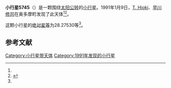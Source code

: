 {{Infobox planet
| bgcolour = #FFFFC0
| name = 5745
| symbol = 
| image = 
| caption = 
| discovery = yes
| discovery_ref = 
| discoverer = [[T._Hioki|T. Hioki]]、[[早川修司|早川修司]]
| discovery_site = [[奥多摩町|奥多摩町]] 
| discovered = 1991年1月9日
| designations = yes
| mp_name = 
| named_after = 
| alt_names = 1991 AN/ 1928 TE / 1980 TC15 / 1983 RB9
| mp_category = [[主带小行星|主带小行星]]
| orbit_ref = <ref name="a">[http://ssd.jpl.nasa.gov/sbdb.cgi?sstr=5745 5745] {{Wayback|url=http://ssd.jpl.nasa.gov/sbdb.cgi?sstr=5745 |date=20110610010327 }}，小行星數據庫瀏覽器（JPL Small-Body Database Browser）－[[美国国家航空航天局|美国国家航空航天局]]喷气推进实验室</ref>
| epoch = 2456400.5 (2013年4月18日更新)
| aphelion = {{convert|2.5402771|AU|km|3|abbr=on|lk=out}}
| perihelion = {{convert|1.8419923|AU|km|3|abbr=on}}
| semimajor = {{convert|2.1911347|AU|km|3|abbr=on}}
| eccentricity = 0.1593432
| period = 1184.682685 [[日|日]]<br />3.24[[儒略年|儒略年]]
| avg_speed = 
| inclination = 4.88703
| asc_node = 23.26541
| mean_anomaly = 
| arg_peri = 28.27530
| satellites = 
| physical_characteristics = yes
| dimensions = 
| mass = 
| density = 
| surface_grav = 
| escape_velocity = 
| sidereal_day = 
| axial_tilt = 
| pole_ecliptic_lat = 
| pole_ecliptic_lon = 
| albedo = 
| temperatures= 
| temp_name1 = 
| mean_temp_1 = 
| max_temp_1 = 
| temp_name2 = 
| max_temp_2 = 
| spectral_type = 
| abs_magnitude = 28.27530
}}

'''小行星5745'''（{{lang-en|5745}}）是一颗围绕[[太阳|太阳]][[公转|公转]]的[[小行星|小行星]]。1991年1月9日，[[T._Hioki|T. Hioki]]、[[早川修司|早川修司]]在奥多摩町发现了此天体<ref name="a" /><ref>{{cite news|title=小行星列表|url=http://cfa-www.harvard.edu/iau/lists/NumberedMPs.txt|accessdate=2013-07-08|newspaper=哈佛大学|archive-date=2008-05-17|archive-url=https://web.archive.org/web/20080517010638/http://cfa-www.harvard.edu/iau/lists/NumberedMPs.txt|dead-url=no}}</ref>。

这颗小行星的[[绝对星等|绝对星等]]为28.27530等<ref name="a" />。

==参考文献==
{{reflist}}
{{Minor Planet Number|[[小行星5744|小行星5744]]|[[小行星5746|小行星5746]]}}

{{小天体}}

[[Category:小行星带天体|Category:小行星带天体]]
[[Category:1991年发现的小行星|Category:1991年发现的小行星]]

{{asteroid-stub}}